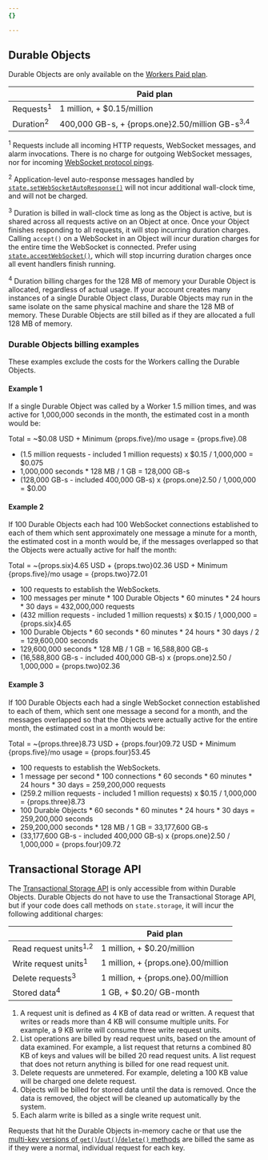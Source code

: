 ```yaml
---
{}

---
```



## Durable Objects

Durable Objects are only available on the [Workers Paid plan](/workers/platform/pricing/#workers).



|                      | Paid plan                                         |
| -------------------- | ------------------------------------------------- |
| Requests<sup>1</sup> | 1 million, + $0.15/million                        |
| Duration<sup>2</sup> | 400,000 GB-s, + {props.one}2.50/million GB-s<sup>3,4</sup> |



<sup>1</sup> Requests include all incoming HTTP requests, WebSocket messages, and alarm invocations. There is no charge for outgoing WebSocket messages, nor for incoming [WebSocket protocol pings](https://www.rfc-editor.org/rfc/rfc6455#section-5.5.2).

<sup>2</sup> Application-level auto-response messages handled by [`state.setWebSocketAutoResponse()`](/durable-objects/api/websockets/) will not incur additional wall-clock time, and will not be charged.

<sup>3</sup> Duration is billed in wall-clock time as long as the Object is active, but is shared across all requests active on an Object at once. Once your Object finishes responding to all requests, it will stop incurring duration charges. Calling `accept()` on a WebSocket in an Object will incur duration charges for the entire time the WebSocket is connected. Prefer using [`state.acceptWebSocket()`](/durable-objects/api/websockets/#state-methods-for-websockets), which will stop incurring duration charges once all event handlers finish running.

<sup>4</sup> Duration billing charges for the 128 MB of memory your Durable Object is allocated, regardless of actual usage. If your account creates many instances of a single Durable Object class, Durable Objects may run in the same isolate on the same physical machine and share the 128 MB of memory. These Durable Objects are still billed as if they are allocated a full 128 MB of memory.

### Durable Objects billing examples

These examples exclude the costs for the Workers calling the Durable Objects.

#### Example 1

If a single Durable Object was called by a Worker 1.5 million times, and was active for 1,000,000 seconds in the month, the estimated cost in a month would be:

Total = \~$0.08 USD + Minimum {props.five}/mo usage = {props.five}.08

* (1.5 million requests - included 1 million requests) x $0.15 / 1,000,000 = $0.075
* 1,000,000 seconds \* 128 MB / 1 GB = 128,000 GB-s
* (128,000 GB-s - included 400,000 GB-s) x {props.one}2.50 / 1,000,000 = $0.00

#### Example 2

If 100 Durable Objects each had 100 WebSocket connections established to each of them which sent approximately one message a minute for a month, the estimated cost in a month would be, if the messages overlapped so that the Objects were actually active for half the month:

Total = \~{props.six}4.65 USD + {props.two}02.36 USD + Minimum {props.five}/mo usage = {props.two}72.01

* 100 requests to establish the WebSockets.
* 100 messages per minute \* 100 Durable Objects \* 60 minutes \* 24 hours \* 30 days = 432,000,000 requests
* (432 million requests - included 1 million requests) x $0.15 / 1,000,000 = {props.six}4.65
* 100 Durable Objects \* 60 seconds \* 60 minutes \* 24 hours \* 30 days / 2 = 129,600,000 seconds
* 129,600,000 seconds \* 128 MB / 1 GB = 16,588,800 GB-s
* (16,588,800 GB-s - included 400,000 GB-s) x {props.one}2.50 / 1,000,000 = {props.two}02.36

#### Example 3

If 100 Durable Objects each had a single WebSocket connection established to each of them, which sent one message a second for a month, and the messages overlapped so that the Objects were actually active for the entire month, the estimated cost in a month would be:

Total = \~{props.three}8.73 USD + {props.four}09.72 USD + Minimum {props.five}/mo usage = {props.four}53.45

* 100 requests to establish the WebSockets.
* 1 message per second \* 100 connections \* 60 seconds \* 60 minutes \* 24 hours \* 30 days = 259,200,000 requests
* (259.2 million requests - included 1 million requests) x $0.15 / 1,000,000 = {props.three}8.73
* 100 Durable Objects \* 60 seconds \* 60 minutes \* 24 hours \* 30 days = 259,200,000 seconds
* 259,200,000 seconds \* 128 MB / 1 GB = 33,177,600 GB-s
* (33,177,600 GB-s - included 400,000 GB-s) x {props.one}2.50 / 1,000,000 = {props.four}09.72

## Transactional Storage API

The [Transactional Storage API](/durable-objects/api/transactional-storage-api/) is only accessible from within Durable Objects. Durable Objects do not have to use the Transactional Storage API, but if your code does call methods on `state.storage`, it will incur the following additional charges:



|                                  | Paid plan                  |
| -------------------------------- | -------------------------- |
| Read request units<sup>1,2</sup> | 1 million, + $0.20/million |
| Write request units<sup>1</sup>  | 1 million, + {props.one}.00/million |
| Delete requests<sup>3</sup>      | 1 million, + {props.one}.00/million |
| Stored data<sup>4</sup>          | 1 GB, + $0.20/ GB-month    |



1. A request unit is defined as 4 KB of data read or written. A request that writes or reads more than 4 KB will consume multiple units. For example, a 9 KB write will consume three write request units.
2. List operations are billed by read request units, based on the amount of data examined. For example, a list request that returns a combined 80 KB of keys and values will be billed 20 read request units. A list request that does not return anything is billed for one read request unit.
3. Delete requests are unmetered. For example, deleting a 100 KB value will be charged one delete request.
4. Objects will be billed for stored data until the data is removed. Once the data is removed, the object will be cleaned up automatically by the system.
5. Each alarm write is billed as a single write request unit.

Requests that hit the Durable Objects in-memory cache or that use the [multi-key versions of `get()`/`put()`/`delete()` methods](/durable-objects/api/transactional-storage-api/) are billed the same as if they were a normal, individual request for each key.
